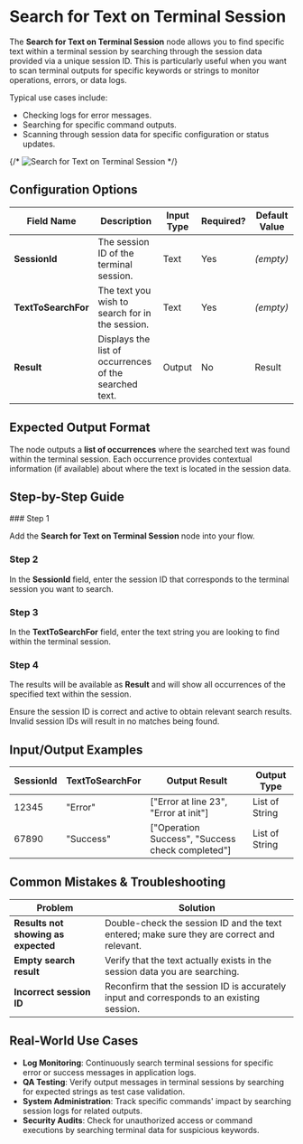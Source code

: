 
# Search for Text on Terminal Session

The **Search for Text on Terminal Session** node allows you to find specific text within a terminal session by searching through the session data provided via a unique session ID. This is particularly useful when you want to scan terminal outputs for specific keywords or strings to monitor operations, errors, or data logs.

Typical use cases include:

- Checking logs for error messages.
- Searching for specific command outputs.
- Scanning through session data for specific configuration or status updates.

{/* ![Search for Text on Terminal Session](./search-for-text-on-terminal-session.png) */}

## Configuration Options

| Field Name          | Description                                            | Input Type | Required? | Default Value |
| ------------------- | ------------------------------------------------------ | ---------- | --------- | ------------- |
| **SessionId**       | The session ID of the terminal session.                | Text       | Yes       | _(empty)_     |
| **TextToSearchFor** | The text you wish to search for in the session.        | Text       | Yes       | _(empty)_     |
| **Result**          | Displays the list of occurrences of the searched text. | Output     | No        | Result        |

## Expected Output Format

The node outputs a **list of occurrences** where the searched text was found within the terminal session. Each occurrence provides contextual information (if available) about where the text is located in the session data.

## Step-by-Step Guide

<Steps>
### Step 1

Add the **Search for Text on Terminal Session** node into your flow.

### Step 2

In the **SessionId** field, enter the session ID that corresponds to the terminal session you want to search.

### Step 3

In the **TextToSearchFor** field, enter the text string you are looking to find within the terminal session.

### Step 4

The results will be available as **Result** and will show all occurrences of the specified text within the session.

</Steps>

<Callout type="info" title="Tip">
  Ensure the session ID is correct and active to obtain relevant search results.
  Invalid session IDs will result in no matches being found.
</Callout>

## Input/Output Examples

| SessionId | TextToSearchFor | Output Result                                    | Output Type    |
| --------- | --------------- | ------------------------------------------------ | -------------- |
| 12345     | "Error"         | ["Error at line 23", "Error at init"]            | List of String |
| 67890     | "Success"       | ["Operation Success", "Success check completed"] | List of String |

## Common Mistakes & Troubleshooting

| Problem                             | Solution                                                                                   |
| ----------------------------------- | ------------------------------------------------------------------------------------------ |
| **Results not showing as expected** | Double-check the session ID and the text entered; make sure they are correct and relevant. |
| **Empty search result**             | Verify that the text actually exists in the session data you are searching.                |
| **Incorrect session ID**            | Reconfirm that the session ID is accurately input and corresponds to an existing session.  |

## Real-World Use Cases

- **Log Monitoring**: Continuously search terminal sessions for specific error or success messages in application logs.
- **QA Testing**: Verify output messages in terminal sessions by searching for expected strings as test case validation.
- **System Administration**: Track specific commands' impact by searching session logs for related outputs.
- **Security Audits**: Check for unauthorized access or command executions by searching terminal data for suspicious keywords.

